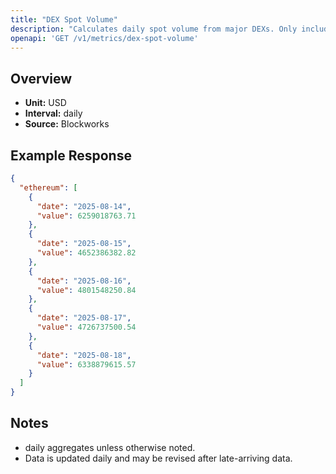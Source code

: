 ```yaml
---
title: "DEX Spot Volume"
description: "Calculates daily spot volume from major DEXs. Only includes volumes from fee-paying liquidity pools."
openapi: 'GET /v1/metrics/dex-spot-volume'
---
```


## Overview

- **Unit:** USD
- **Interval:** daily
- **Source:** Blockworks

## Example Response

```json
{
  "ethereum": [
    {
      "date": "2025-08-14",
      "value": 6259018763.71
    },
    {
      "date": "2025-08-15",
      "value": 4652386382.82
    },
    {
      "date": "2025-08-16",
      "value": 4801548250.84
    },
    {
      "date": "2025-08-17",
      "value": 4726737500.54
    },
    {
      "date": "2025-08-18",
      "value": 6338879615.57
    }
  ]
}
```

## Notes
- daily aggregates unless otherwise noted.
- Data is updated daily and may be revised after late-arriving data.
